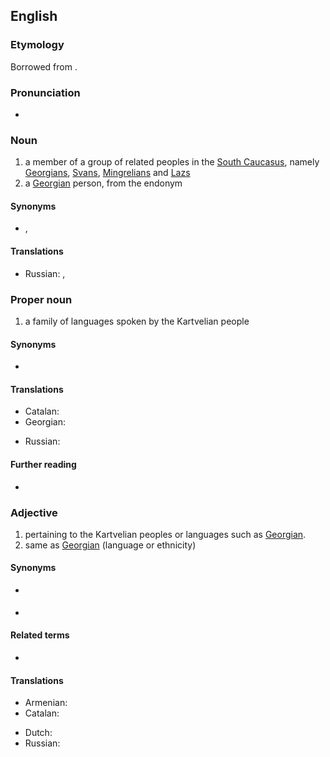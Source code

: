 ==English==

===Etymology===
Borrowed from {{bor|en|ka|ქართველი}}{{suffix|en||ian}}.

===Pronunciation===
* {{a|UK}} {{IPA|en|/kɑːtˈviːlɪən/}}

===Noun===
{{wikipedia}}
{{en-noun}}

# a member of a group of related peoples in the [[South Caucasus]], namely [[Georgian]]s, [[Svan]]s, [[Mingrelian]]s and [[Laz]]s
# a [[Georgian]] person, from the endonym {{m|ka|ქართველი}}

====Synonyms====
* {{sense|member of a people}} {{l|en|Kartvel}}, {{l|en|South Caucasian}}

====Translations====
{{trans-top|member of a group of related peoples in the South Caucasus}}
* Russian: {{t+|ru|картвел|m}}, {{t+|ru|картвелка|f}}
{{trans-mid}}
{{trans-bottom}}

{{trans-see|Georgian}}

===Proper noun===
{{en-proper noun}}

# a family of languages spoken by the Kartvelian people

====Synonyms====
* {{l|en|South Caucasian}}

====Translations====
{{trans-top|family of languages}}
* Catalan: {{t|ca|kartvelià|m}}
* Georgian: {{t|ka|ქართველური ენები|sc=Geor}}
{{trans-mid}}
* Russian: {{t+|ru|картвельский|m}} {{qualifier|язы́к}}
{{trans-bottom}}

{{trans-see|Georgian}}

====Further reading====
* {{ISO 639|5code=ccs}}

===Adjective===
{{en-adj|-}}

# pertaining to the Kartvelian peoples or languages such as [[Georgian]].
# same as [[Georgian]] (language or ethnicity)

====Synonyms====
* {{l|en|South Caucasian}} {{gloss|related to South Caucasus}}
* {{l|en|Georgian}} {{gloss|related to Georgia (country), its language or people}}

====Related terms====
* {{l|en|Kartvelology}}

====Translations====
{{trans-top|pertaining to the Kartvelian languages}}
* Armenian: {{t+|hy|քարթվելական}}
* Catalan: {{t|ca|kartvelià}}
{{trans-mid}}
* Dutch: {{t|nl|Kartveels}}
* Russian: {{t+|ru|картвельский}}
{{trans-bottom}}

{{trans-see|Georgian}}

{{topics|en|Language families}}